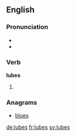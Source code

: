 ==English==

===Pronunciation===
* {{IPA|/luːbz/}}
* {{rhymes|uːbz}}

===Verb===
'''lubes'''

# {{third-person singular of|lube}}

===Anagrams===
* [[blues#English|blues]]

[[de:lubes]]
[[fr:lubes]]
[[sv:lubes]]